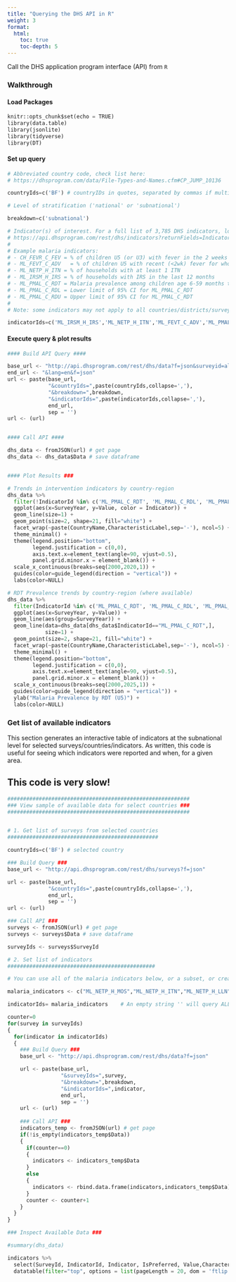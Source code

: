 ```yaml
---
title: "Querying the DHS API in R"
weight: 3
format:
  html:
    toc: true
    toc-depth: 5
---
```


Call the DHS application program interface (API) from `R`

### Walkthrough

#### Load Packages

``` python
knitr::opts_chunk$set(echo = TRUE)
library(data.table)
library(jsonlite)
library(tidyverse)
library(DT)
```

#### Set up query

``` python
# Abbreviated country code, check list here:
# https://dhsprogram.com/data/File-Types-and-Names.cfm#CP_JUMP_10136

countryIds=c('BF') # countryIDs in quotes, separated by commas if multiple

# Level of stratification ('national' or 'subnational')

breakdown=c('subnational')

# Indicator(s) of interest. For a full list of 3,785 DHS indicators, look here:
# https://api.dhsprogram.com/rest/dhs/indicators?returnFields=IndicatorId,Label,Definition&f=html
#  
# Example malaria indicators:
# - CH_FEVR_C_FEV = % of children U5 (or U3) with fever in the 2 weeks preceding the survey
# - ML_FEVT_C_ADV   = % of children U5 with recent (<2wk) fever for whom advice/treatment was sought
# - ML_NETP_H_ITN = % of households with at least 1 ITN
# - ML_IRSM_H_IRS = % of households with IRS in the last 12 months
# - ML_PMAL_C_RDT = Malaria prevalence among children age 6-59 months tested by RDT 
# - ML_PMAL_C_RDL = Lower limit of 95% CI for ML_PMAL_C_RDT
# - ML_PMAL_C_RDU = Upper limit of 95% CI for ML_PMAL_C_RDT
#
# Note: some indicators may not apply to all countries/districts/surveys

indicatorIds=c('ML_IRSM_H_IRS','ML_NETP_H_ITN','ML_FEVT_C_ADV','ML_PMAL_C_RDT', 'ML_PMAL_C_RDL', 'ML_PMAL_C_RDU')
```

#### Execute query & plot results

``` python
#### Build API Query ####

base_url <- "http://api.dhsprogram.com/rest/dhs/data?f=json&surveyid=all"
end_url <- "&lang=en&f=json"
url <- paste(base_url,
             "&countryIds=",paste(countryIds,collapse=','),
             "&breakdown=",breakdown,
             "&indicatorIds=",paste(indicatorIds,collapse=','),
             end_url,
             sep = '')
url <- (url)


#### Call API ####

dhs_data <- fromJSON(url) # get page
dhs_data <- dhs_data$Data # save dataframe


#### Plot Results ###

# Trends in intervention indicators by country-region 
dhs_data %>% 
  filter(!IndicatorId %in% c('ML_PMAL_C_RDT', 'ML_PMAL_C_RDL', 'ML_PMAL_C_RDU')) %>%
  ggplot(aes(x=SurveyYear, y=Value, color = Indicator)) +
  geom_line(size=1) +
  geom_point(size=2, shape=21, fill="white") +
  facet_wrap(~paste(CountryName,CharacteristicLabel,sep='-'), ncol=5) +
  theme_minimal() +
  theme(legend.position="bottom",
        legend.justification = c(0,0),
        axis.text.x=element_text(angle=90, vjust=0.5),
        panel.grid.minor.x = element_blank()) +
  scale_x_continuous(breaks=seq(2000,2020,1)) +
  guides(color=guide_legend(direction = "vertical")) +
  labs(color=NULL)

# RDT Prevalence trends by country-region (where available)
dhs_data %>% 
  filter(IndicatorId %in% c('ML_PMAL_C_RDT', 'ML_PMAL_C_RDL', 'ML_PMAL_C_RDU')) %>%
  ggplot(aes(x=SurveyYear, y=Value)) +
  geom_line(aes(group=SurveyYear)) +
  geom_line(data=dhs_data[dhs_data$IndicatorId=="ML_PMAL_C_RDT",],
            size=1) +
  geom_point(size=2, shape=21, fill="white") +
  facet_wrap(~paste(CountryName,CharacteristicLabel,sep='-'), ncol=5) +
  theme_minimal() +
  theme(legend.position="bottom",
        legend.justification = c(0,0),
        axis.text.x=element_text(angle=90, vjust=0.5),
        panel.grid.minor.x = element_blank()) +
  scale_x_continuous(breaks=seq(2000,2025,1)) +
  guides(color=guide_legend(direction = "vertical")) +
  ylab("Malaria Prevalence by RDT (U5)") +
  labs(color=NULL) 
```

### Get list of available indicators

This section generates an interactive table of indicators at the subnational level for selected surveys/countries/indicators. As written, this code is useful for seeing which indicators were reported and when, for a given area.

::: callout-warning
## This code is very slow!
:::

``` python
##########################################################
### View sample of available data for select countries ###
##########################################################


# 1. Get list of surveys from selected countries
################################################

countryIds=c('BF') # selected country

### Build Query ###
base_url <- "http://api.dhsprogram.com/rest/dhs/surveys?f=json"

url <- paste(base_url,
             "&countryIds=",paste(countryIds,collapse=','),
             end_url,
             sep = '')
url <- (url)

### Call API ###
surveys <- fromJSON(url) # get page
surveys <- surveys$Data # save dataframe

surveyIds <- surveys$SurveyId

# 2. Set list of indicators
###############################################

# You can use all of the malaria indicators below, or a subset, or create a list of any indicators (including non-malaria).

malaria_indicators <- c("ML_NETP_H_MOS","ML_NETP_H_ITN","ML_NETP_H_LLN","ML_NETP_H_MNM","ML_NETP_H_MNI","ML_NETP_H_MNL","ML_NETP_H_NUM","ML_NETP_H_UNW","ML_NETP_H_MS2","ML_NETP_H_IT2","ML_NETP_H_LL2","ML_NETP_H_NM2","ML_NETP_H_UN2","ML_IRSM_H_IRS","ML_IRSM_H_IIR","ML_IRSM_H_I2I","ML_IRSM_H_NUM","ML_IRSM_H_UNW","ML_ITNA_P_NUM","ML_ITNA_P_UNW","ML_ITNA_P_ACC","ML_NETU_P_ANY","ML_NETU_P_ITN","ML_NETU_P_LLN","ML_NETU_P_ITI","ML_NETU_P_NUM","ML_NETU_P_UNW","ML_NETU_P_IT1","ML_NETU_P_NM1","ML_NETU_P_UN1","ML_ITNU_N_ITN","ML_ITNU_N_NUM","ML_ITNU_N_UNW","ML_NETC_C_ANY","ML_NETC_C_ITN","ML_NETC_C_LLN","ML_NETC_C_ITI","ML_NETC_C_NUM","ML_NETC_C_UNW","ML_NETC_C_IT1","ML_NETC_C_NM1","ML_NETC_C_UN1","ML_NETW_W_ANY","ML_NETW_W_ITN","ML_NETW_W_LLN","ML_NETW_W_ITI","ML_NETW_W_NUM","ML_NETW_W_UNW","ML_NETW_W_IT1","ML_NETW_W_NM1","ML_NETW_W_UN1","ML_IPTP_W_SPF","ML_IPTP_W_2SP","ML_IPTP_W_3SP","ML_IPTP_W_SPA","ML_IPTP_W_2SA","ML_IPTP_W_3SA","ML_IPTP_W_NUM","ML_IPTP_W_UNW","ML_FEVR_C_FEV","ML_FEVR_C_NUM","ML_FEVR_C_UNW","ML_FEVT_C_ADV","ML_FEVT_C_BLD","ML_FEVT_C_ACT","ML_FEVT_C_ACS","ML_FEVT_C_AML","ML_FEVT_C_AMS","ML_FEVT_C_NUM","ML_FEVT_C_UNW","ML_AMLD_C_ACT","ML_AMLD_C_QNN","ML_AMLD_C_SPF","ML_AMLD_C_CHL","ML_AMLD_C_AMQ","ML_AMLD_C_NUM","ML_AMLD_C_OAM","ML_AMLD_C_UNW","ML_CMLT_C_ANM","ML_CMLT_C_RDT","ML_CMLT_C_MSY","ML_CMLT_C_NUM","ML_HEMO_C_HL8","ML_HEMO_C_NUM","ML_HEMO_C_UNW","ML_PMAL_C_RDT","ML_PMAL_C_RDE","ML_PMAL_C_RDR","ML_PMAL_C_RDL","ML_PMAL_C_RDU","ML_PMAL_C_NMR","ML_PMAL_C_UNR","ML_PMAL_C_UER","ML_PMAL_C_MSY","ML_PMAL_C_MSE","ML_PMAL_C_MSR","ML_PMAL_C_MSL","ML_PMAL_C_MSU","ML_PMAL_C_NMM","ML_PMAL_C_UNM","ML_PMAL_C_UEM","ML_NSRC_N_MDC","ML_NSRC_N_ANC","ML_NSRC_N_IMM","ML_NSRC_N_GHF","ML_NSRC_N_PHF","ML_NSRC_N_PHM","ML_NSRC_N_SHP","ML_NSRC_N_CHW","ML_NSRC_N_REL","ML_NSRC_N_SCL","ML_NSRC_N_OTH","ML_NSRC_N_DKM","ML_NSRC_N_TOT","ML_NSRC_N_NUM","ML_FEVT_C_ADS","ML_AMLD_C_ART")

indicatorIds= malaria_indicators    # An empty string '' will query ALL indicators (probably very slow)

counter=0
for(survey in surveyIds)
{
  for(indicator in indicatorIds)
  {
    ### Build Query ###
    base_url <- "http://api.dhsprogram.com/rest/dhs/data?f=json"

    url <- paste(base_url,
                 "&surveyIds=",survey,
                 "&breakdown=",breakdown,
                 "&indicatorIds=",indicator,
                 end_url,
                 sep = '')
    url <- (url)
    
    ### Call API ###
    indicators_temp <- fromJSON(url) # get page
    if(!is_empty(indicators_temp$Data))
    {
      if(counter==0)
      {
        indicators <- indicators_temp$Data
      }
      else
      {
        indicators <- rbind.data.frame(indicators,indicators_temp$Data)
      }
      counter <- counter+1
    }
  }
}

### Inspect Available Data ### 

#summary(dhs_data)

indicators %>%
  select(SurveyId, IndicatorId, Indicator, IsPreferred, Value,CharacteristicLabel, ByVariableLabel) %>%
  datatable(filter="top", options = list(pageLength = 20, dom = 'ftlip'))
```
